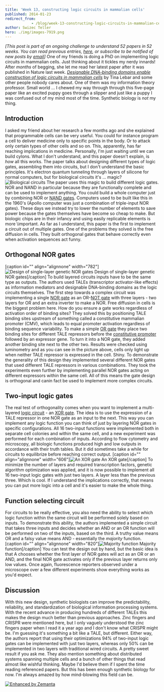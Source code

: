 ```yaml
---
title: 'Week 13, constructing logic circuits in mammalian cells'
published: 2014-01-23
redirect_from: 
            - /blog/week-13-constructing-logic-circuits-in-mammalian-cells/swizec/6492
author: Swizec Teller
hero: ./img/images-7919.png
---
```

_\[This post is part of an ongoing challenge to understand 52 papers in 52 weeks. You can read previous entries, [here](http://swizec.com/blog/category/52-papers-in-52-weeks), or subscribe to be notified of new posts by [email](http://swiz.ec/52papers-list)]_ One of my friends is doing a PhD on implementing logic circuits in mammalian cells. Just thinking about it tickles my nerdy innards! After _months_ of begging, she let me read her latest paper after it was published in Nature last week. _[Designable DNA-binding domains enable construction of logic circuits in mammalian cells](http://www.nature.com/nchembio/journal/vaop/ncurrent/full/nchembio.1433.html)_ by Tina Lebar and some other people nobody cares about. One of them was my information theory professor. Small world ... I chewed my way through through this five-page paper like an excited puppy goes through a slipper and just like a puppy I was confused out of my mind most of the time. Synthetic biology is _not_ my thing.

## Introduction

I asked my friend about her research a few months ago and she explained that programmable cells can be very useful. You could for instance program a cell to deliver medicine only to specific points in the body. Or to attack only certain types of other cells and so on. This, apparently, has far reaching implications in medicine. Personally, I'm just waiting until we can build cylons. What I don't understand, and this paper doesn't explain, is _how_ all this works. The paper talks about designing different types of logic gates, assembling them into circuits, but I don't understand the basic principles. It's electron quantum tunneling through layers of silicone for normal computers, but for biological circuits it's ... magic? ![Biological circuits](./img/images-7835.gif) The paper uses this magic to build different logic gates. NOR and NAND in particular because they are functionally complete and can be used to implement anything. You could build a whole computer just by combining NOR or [NAND gates](http://en.wikipedia.org/wiki/NAND_gate "NAND gate"). Computers used to be built like this in the 1960's (Apollo computer was just a combination of triple-input NOR gates). These days we instead try to lower the number of elements to save power because the gates themselves have become so cheap to make. But biologic chips are in their infancy and using easily replicable elements is more \\important. As far as I understand, this paper is the first to implement a circuit out of multiple gates. One of the problems they solved is the free diffusion in cells. They built orthogonal gates that behave correctly even when activation sequences act funny.

## Orthogonal NOR gates

\[caption id="" align="alignnone" width="782"]![Design of single-layer genetic NOR gates](./img/images-7919.png "Design of single-layer genetic NOR gates") Design of single-layer genetic NOR gates\[/caption] To build layered circuits inputs have to be the same type as outputs. The authors used TALEs (transcriptor activator-like effects) as information mediators and designable DNA-binding domains as the logic circuits themselves. The first step towards a complex circuit was implementing a single [NOR gate](http://en.wikipedia.org/wiki/NOR_gate "NOR gate") as an OR-[NOT gate](http://en.wikipedia.org/wiki/Inverter_%28logic_gate%29 "Inverter (logic gate)") with three layers - two layers for OR and an extra inverter to make a NOR. Free diffusion in cells is the biggest problem here. How do you ensure a gate works regardless of activation order of binding sites? They solved this by positioning TALE binding sites upstream of something called a constitutive mammalian promoter (CMV), which leads to equal promoter activation regardless of binding sequence variability. To make a simple [OR gate](http://en.wikipedia.org/wiki/OR_gate "OR gate") they place two binding sites for different TALE repressors before the [constitutive promoter](http://en.wikipedia.org/wiki/Promoter_%28genetics%29 "Promoter (genetics)") followed by an expressor gene. To turn it into a NOR gate, they added another binding site next to the other two. Results were checked using luminometry and as you can see in the picture above, cells only light up when neither TALE repressor is expressed in the cell. Shiny. To demonstrate the generality of this design they implemented several different NOR gates that used different TALE repressors in various combinations. They took the experiments even further by implementing parallel NOR gates acting on different expressors within the same cell. All of this means the gate design is orthogonal and canin fact be used to implement more complex circuits.

## Two-input logic gates

The real test of orthogonality comes when you want to implement a multi-layered [logic circuit](http://en.wikipedia.org/wiki/Logic_gate "Logic gate") - an [XOR gate](http://en.wikipedia.org/wiki/XOR_gate "XOR gate"). The idea is to use the expression of a TALE repressor in one NOR gate as an input to the next. This way you can implement any logic function you can think of just by layering NOR gates in specific configurations. All 16 two-input functions were implemented both in separate cell colonies and within the same cell, and a new experiment was performed for each combination of inputs. According to flow cytometry and microscopy, all biologic functions produced high and low outputs in accordance with their truth tables. But it did sometimes take a while for circuits to equilibrize before reaching correct output. \[caption id="" align="alignnone" width="606"]![An XOR gate](./img/images-7992.png "An XOR gate") An XOR gate\[/caption] To minimize the number of layers and required transcription factors, genetic algorithm optimization was applied, and it is now possible to implement all 16 two-input logic gates with just two layers. A layer less than the previous three. Which is cool. If I understand the implications correctly, that means you can put more logic into a cell and it's easier to make the whole thing.

## Function selecting circuit

For circuits to be really effective, you also need the ability to select which logic function within the same circuit will be performed solely based on inputs. To demonstrate this ability, the authors implemented a simple circuit that takes three inputs and decides whether an AND or an OR function will be performed on two of the inputs, based on the third. A truthy value means OR and a falsy value means AND - essentially the _majority_ function. \[caption id="" align="alignnone" width="820"]![Majority function](./img/images-7993.png "Majority function") Majority function\[/caption] You can test the design out by hand, but the basic idea is that A chooses whether the first layer of NOR gates will act as an OR or an AND, and the final NOR gate activates only if the previous layer returns only low values. Once again, fluorescence reporters observed under a microscope over a few different experiments show everything works as you'd expect.

## Discussion

With this new design, synthetic biologists can improve the predictability, reliability, and standardization of biological information processing systems. With the recent advance in producing hundreds of different TALEs this makes the design much better than previous approaches. Zinc fingers and CRISPR were mentioned here, but I only vaguely understood the zinc fingers paper when I read it a year ago and I don't know what CRISPR might be. I'm guessing it's something a bit like a TALE, but different. Either way, the authors report that using their optimizations 94% of two-input logic gates can be implemented with just two layers, whereas only 50% can be implemented in two layers with traditional wired circuits. A pretty sweet result if you ask me. They also mention something about distributed systems spanning multiple cells and a bunch of other things that read almost like wishful thinking. Maybe I'd believe them if I spent the time reading referenced papers. But this has been enough synthetic biology for now. I'm always amazed by how mind-blowing this field can be.

[![Enhanced by Zemanta](http://img.zemanta.com/zemified_e.png?x-id=485119f1-0ea7-4a9e-adcf-cf124e742208)](http://www.zemanta.com/?px "Enhanced by Zemanta")